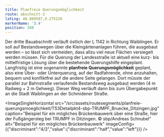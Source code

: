 ```yaml
---
title: Planfreie Querungsmöglichkeit
route: abschnitt-3
latLng: 48.869507,9.275126
markerName: '3.4'
position: 340
---
```

Der dritte Bauabschnitt verläuft östlich der L 1142 in Richtung Waiblingen. Er soll auf Bestandswegen über die Kleingärtenanlagen führen, die ausgebaut werden – so lässt sich vermeiden, dass allzu viel neue Flächen versiegelt werden müssen. Für die Querung der Landesstraße ist aktuell eine kurz- bis mittelfristige Lösung über die bestehende Querungshilfe eingeplant. Langfristig ist eine sogenannte **planfreie Querungsmöglichkeit** geplant, also eine Über- oder Unterquerung, auf der Radfahrende, ohne anzuhalten, bequem und konfliktfrei auf die andere Seite gelangen. Dort müsste der parallel zur Bahnstraße verlaufende Bestandsweg ausgebaut werden (4 m Radweg + 2 m Gehweg). Dieser Weg verläuft dann bis zum Übergabepunkt an die Stadt Waiblingen an der Schmidener Straße.

<ImageSingleHorizontal src="/src/assets/routesegments/planfreie-querungsmoeglichkeit/TS3Detailpkt4-sbp-TRUMPF_Bruecke_Ditzingen.jpg" caption="Beispiel für ein mögliches Brückenbauwerk über eine Straße, hier der Fußgängersteg bei TRUMPF in Ditzingen. © sbp/Andreas Schnubel" alt="Beispiel für ein mögliches Brückenbauwerk" imageConfig={{"discriminant":"4/3","value":{"discriminant":"half","value":"left"}}} />

